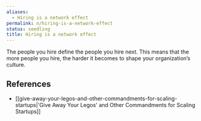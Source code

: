 ```yaml
---
aliases:
  - Hiring is a network effect
permalink: n/hiring-is-a-network-effect
status: seedling
title: Hiring is a network effect
---
```

The people you hire define the people you hire next. This means that the more people you hire, the harder it becomes to shape your organization’s culture.

## References

- [[give-away-your-legos-and-other-commandments-for-scaling-startups|'Give Away Your Legos' and Other Commandments for Scaling Startups]]

